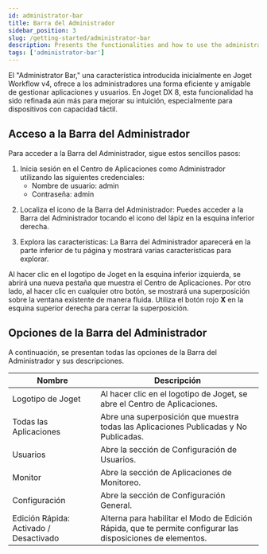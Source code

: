 ```yaml
---
id: administrator-bar
title: Barra del Administrador
sidebar_position: 3
slug: /getting-started/administrator-bar
description: Presents the functionalities and how to use the administrator bar.
tags: ['administrator-bar']
---
```



El "Administrator Bar," una característica introducida inicialmente en Joget Workflow v4, ofrece a los administradores una forma eficiente y amigable de gestionar aplicaciones y usuarios. En Joget DX 8, esta funcionalidad ha sido refinada aún más para mejorar su intuición, especialmente para dispositivos con capacidad táctil.

## Acceso a la Barra del Administrador

Para acceder a la Barra del Administrador, sigue estos sencillos pasos:

1. Inicia sesión en el Centro de Aplicaciones como Administrador utilizando las siguientes credenciales:
   - Nombre de usuario: admin
   - Contraseña: admin

<Images
  imgURL="img/getting-started/plataform-overview/administrator-bar/Joget-Admin-bar-Step1.png"
  wSize="75%"
/>

2. Localiza el icono de la Barra del Administrador: Puedes acceder a la Barra del Administrador tocando el icono del lápiz en la esquina inferior derecha.

<Images
  imgURL="img/getting-started/plataform-overview/administrator-bar/Joget-Admin-bar-Step2.png"
  wSize="75%"
/>

3. Explora las características: La Barra del Administrador aparecerá en la parte inferior de tu página y mostrará varias características para explorar.

<Images
  imgURL="img/getting-started/plataform-overview/administrator-bar/Joget-Admin-bar-Step3.png"
  wSize="75%"
/>

Al hacer clic en el logotipo de Joget en la esquina inferior izquierda, se abrirá una nueva pestaña que muestra el Centro de Aplicaciones. Por otro lado, al hacer clic en cualquier otro botón, se mostrará una superposición sobre la ventana existente de manera fluida. Utiliza el botón rojo **X** en la esquina superior derecha para cerrar la superposición.

## Opciones de la Barra del Administrador

A continuación, se presentan todas las opciones de la Barra del Administrador y sus descripciones.

<table>
  <thead>
    <tr>
      <th>Nombre</th>
      <th>Descripción</th>
    </tr>
  </thead>
  <tbody>
    <tr>
      <td>Logotipo de Joget</td>
      <td>Al hacer clic en el logotipo de Joget, se abre el Centro de Aplicaciones.</td>
    </tr>
    <tr>
      <td>Todas las Aplicaciones</td>
      <td>
        Abre una superposición que muestra todas las Aplicaciones Publicadas y No Publicadas.
      </td>
    </tr>
    <tr>
      <td>Usuarios</td>
      <td>Abre la sección de Configuración de Usuarios.</td>
    </tr>
    <tr>
      <td>Monitor</td>
      <td>Abre la sección de Aplicaciones de Monitoreo.</td>
    </tr>
    <tr>
      <td>Configuración</td>
      <td>Abre la sección de Configuración General.</td>
    </tr>
    <tr>
      <td>Edición Rápida: Activado / Desactivado</td>
      <td>
        Alterna para habilitar el Modo de Edición Rápida, que te permite configurar las disposiciones de elementos.
      </td>
    </tr>
  </tbody>
</table>